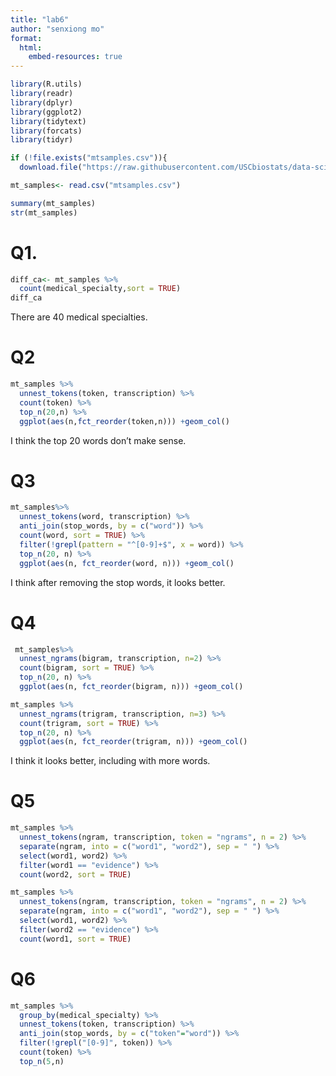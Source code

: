 ```yaml
---
title: "lab6"
author: "senxiong mo"
format:
  html:
    embed-resources: true
---
```


```r
library(R.utils)
library(readr)
library(dplyr)
library(ggplot2)
library(tidytext)
library(forcats)
library(tidyr)
```

```r
if (!file.exists("mtsamples.csv")){
  download.file("https://raw.githubusercontent.com/USCbiostats/data-science-data/master/00_mtsamples/mtsamples.csv", "mtsamples.csv", method="libcurl", timeout = 60)}

mt_samples<- read.csv("mtsamples.csv")

summary(mt_samples)
str(mt_samples)
```

# Q1.
```r
diff_ca<- mt_samples %>%
  count(medical_specialty,sort = TRUE)
diff_ca
```
There are 40 medical specialties.

# Q2
```r
mt_samples %>%
  unnest_tokens(token, transcription) %>%
  count(token) %>%
  top_n(20,n) %>%
  ggplot(aes(n,fct_reorder(token,n))) +geom_col()
```
I think the top 20 words don't make sense.

# Q3
```r
mt_samples%>%
  unnest_tokens(word, transcription) %>%
  anti_join(stop_words, by = c("word")) %>%
  count(word, sort = TRUE) %>%
  filter(!grepl(pattern = "^[0-9]+$", x = word)) %>%
  top_n(20, n) %>%
  ggplot(aes(n, fct_reorder(word, n))) +geom_col()
```
I think after removing the stop words, it looks better.

# Q4
```r
 mt_samples%>%
  unnest_ngrams(bigram, transcription, n=2) %>%
  count(bigram, sort = TRUE) %>%
  top_n(20, n) %>%
  ggplot(aes(n, fct_reorder(bigram, n))) +geom_col()

mt_samples %>%
  unnest_ngrams(trigram, transcription, n=3) %>%
  count(trigram, sort = TRUE) %>%
  top_n(20, n) %>%
  ggplot(aes(n, fct_reorder(trigram, n))) +geom_col()
```
I think it looks better, including with more words.

# Q5
```r
mt_samples %>%
  unnest_tokens(ngram, transcription, token = "ngrams", n = 2) %>%
  separate(ngram, into = c("word1", "word2"), sep = " ") %>%
  select(word1, word2) %>%
  filter(word1 == "evidence") %>%
  count(word2, sort = TRUE)

mt_samples %>%
  unnest_tokens(ngram, transcription, token = "ngrams", n = 2) %>%
  separate(ngram, into = c("word1", "word2"), sep = " ") %>%
  select(word1, word2) %>%
  filter(word2 == "evidence") %>%
  count(word1, sort = TRUE)
```

# Q6
```r
mt_samples %>%
  group_by(medical_specialty) %>%
  unnest_tokens(token, transcription) %>%
  anti_join(stop_words, by = c("token"="word")) %>%
  filter(!grepl("[0-9]", token)) %>%
  count(token) %>%
  top_n(5,n)
```








